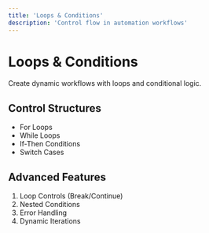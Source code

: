 ```yaml
---
title: 'Loops & Conditions'
description: 'Control flow in automation workflows'
---
```


# Loops & Conditions

Create dynamic workflows with loops and conditional logic.

## Control Structures

- For Loops
- While Loops
- If-Then Conditions
- Switch Cases

## Advanced Features

1. Loop Controls (Break/Continue)
2. Nested Conditions
3. Error Handling
4. Dynamic Iterations 